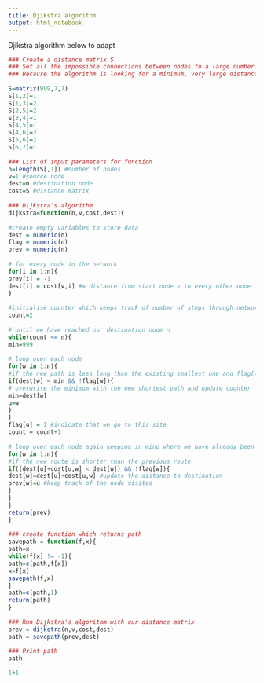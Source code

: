 ```yaml
---
title: Djikstra algorithm
output: html_notebook
---
```



Djikstra algorithm below to adapt

```r
### Create a distance matrix S.
### Set all the impossible connections between nodes to a large number.
### Because the algorithm is looking for a minimum, very large distances will never be selected
 
S=matrix(999,7,7)
S[1,2]=1
S[1,3]=2
S[2,5]=2
S[3,4]=1
S[4,5]=1
S[4,6]=3
S[5,6]=2
S[6,7]=1
 
### List of input parameters for function
n=length(S[,1]) #number of nodes
v=1 #source node
dest=n #destination node
cost=S #distance matrix
 
### Dijkstra's algorithm
dijkstra=function(n,v,cost,dest){
 
#create empty variables to store data
dest = numeric(n)
flag = numeric(n)
prev = numeric(n)
 
# for every node in the network
for(i in 1:n){
prev[i] = -1
dest[i] = cost[v,i] #= distance from start node v to every other node i in the network
}
 
#initialise counter which keeps track of number of steps through network
count=2
 
# until we have reached our destination node n
while(count <= n){
min=999
 
# loop over each node
for(w in 1:n){
#if the new path is less long than the existing smallest one and flag[w] is equal to zero (aka we've not already incuded that node in route)
if(dest[w] < min && !flag[w]){
# overwrite the minimum with the new shortest path and update counter
min=dest[w]
u=w
}
}
flag[u] = 1 #indicate that we go to this site
count = count+1
 
# loop over each node again keeping in mind where we have already been
for(w in 1:n){
#if the new route is shorter than the previous route
if((dest[u]+cost[u,w] < dest[w]) && !flag[w]){
dest[w]=dest[u]+cost[u,w] #update the distance to destination
prev[w]=u #keep track of the node visited
}
}
}
return(prev)
}
 
### create function which returns path
savepath = function(f,x){
path=x
while(f[x] != -1){
path=c(path,f[x])
x=f[x]
savepath(f,x)
}
path=c(path,1)
return(path)
}
 
### Run Dijkstra's algorithm with our distance matrix
prev = dijkstra(n,v,cost,dest)
path = savepath(prev,dest)
 
### Print path
path
```

```r
1+1
```

